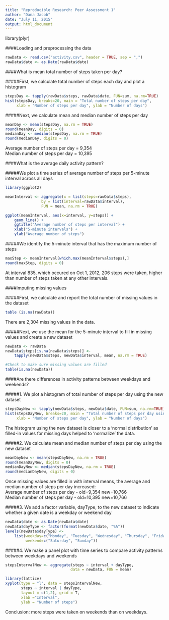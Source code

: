 ```yaml
---
title: "Reproducible Research: Peer Assessment 1"
author: "Dana Jacob"
date: "July 11, 2015"
output: html_document
---
```


library(plyr)

####Loading and preprocessing the data

```r
rawData <- read.csv("activity.csv", header = TRUE, sep = ",")
rawData$date <- as.Date(rawData$date)    
```
    
####What is mean total number of steps taken per day?

#####First, we calculate total number of steps each day and plot a histogram

```r
stepsDay <- tapply(rawData$steps, rawData$date, FUN=sum, na.rm=TRUE)
hist(stepsDay, breaks=20, main = "Total number of steps per day",
     xlab = "Number of steps per day", ylab = "Number of days")
```

#####Next, we calculate mean and median number of steps per day

```r
meanDay <- mean(stepsDay, na.rm = TRUE)
round(meanDay, digits = 0)
medianDay <- median(stepsDay, na.rm = TRUE)
round(medianDay, digits = 0)
```

Average number of steps per day = 9,354  
Median number of steps per day = 10,395

####What is the average daily activity pattern?

#####We plot a time series of average number of steps per 5-minute interval across all days

```r
library(ggplot2)

meanInterval <- aggregate(x = list(steps=rawData$steps),
                by = list(interval=rawData$interval), 
                FUN = mean, na.rm = TRUE)

ggplot(meanInterval, aes(x=interval, y=steps)) + 
    geom_line() +
    ggtitle("Average number of steps per interval") +
    xlab("5-minute intervals") +
    ylab("Average number of steps")
```

#####We identify the 5-minute interval that has the maximum number of steps

```r
maxStep <- meanInterval[which.max(meanInterval$steps),]
round(maxStep, digits = 0)
```

At interval 835, which occured on Oct 1, 2012, 206 steps were taken, higher than number of steps taken at any other intervals. 

####Imputing missing values

#####First, we calculate and report the total number of missing values in the dataset 

```r
table (is.na(rawData))
```

There are 2,304 missing values in the data. 

#####Next, we use the mean for the 5-minute interval to fill in missing values and create a new dataset

```r
newData <- rawData
newData$steps[is.na(newData$steps)] <- 
    tapply(newData$steps, newData$interval, mean, na.rm = TRUE)

#Check to make sure missing values are filled
table(is.na(newData))
```

####Are there differences in activity patterns between weekdays and weekends?

#####1. We plot a histogram of total number of steps per day using the new dataset

```r
stepsDayNew <- tapply(newData$steps, newData$date, FUN=sum, na.rm=TRUE)
hist(stepsDayNew, breaks=20, main = "Total number of steps per day using new dataset",
     xlab = "Number of steps per day", ylab = "Number of days")
```

The histogram using the new dataset is closer to a 'normal distribution' as filled-in values for missing days helped to 'normalize' the data.

#####2. We calculate mean and median number of steps per day using the new dataset

```r
meanDayNew <- mean(stepsDayNew, na.rm = TRUE)
round(meanDayNew, digits = 0)
medianDayNew <- median(stepsDayNew, na.rm = TRUE)
round(medianDayNew, digits = 0)
```

Once missing values are filled in with interval means, the average and median number of steps per day increased:  
Average number of steps per day - old=9,354 new=10,766  
Median number of steps per day - old=10,395 new=10,766

#####3. We add a factor variable, dayType, to the new dataset to indicate whether a given date is a weekday or weekend day

```r
newData$date <- as.Date(newData$date)
newData$dayType <- factor(format(newData$date, "%A"))
levels(newData$dayType) <- 
    list(weekday=c("Monday", "Tuesday", "Wednesday", "Thursday", "Friday"),
         weekend=c("Saturday", "Sunday"))
```

#####4. We make a panel plot with time series to compare activity patterns between weekdays and weekends

```r
stepsIntervalNew <- aggregate(steps ~ interval + dayType,
                             data = newData, FUN = mean)

library(lattice)
xyplot(type = "l", data = stepsIntervalNew,
       steps ~ interval | dayType,
       layout = c(1,2), grid = T,
       xlab ="Interval",
       ylab = "Number of steps")
```

Conclusion: more steps were taken on weekends than on weekdays.
